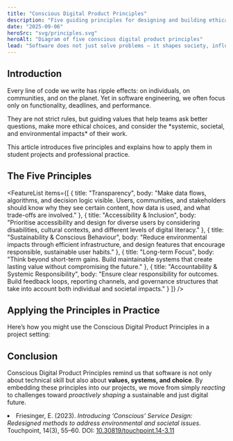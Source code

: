 ```yaml
---
title: "Conscious Digital Product Principles"
description: "Five guiding principles for designing and building ethical, responsible, and sustainable digital products."
date: "2025-09-06"
heroSrc: "svg/principles.svg"
heroAlt: "Diagram of five conscious digital product principles"
lead: "Software does not just solve problems — it shapes society, influences behavior, and consumes resources. Conscious Digital Product Principles help software practitioners take responsibility for these impacts."
---
```


## Introduction

Every line of code we write has ripple effects: on individuals, on communities, and on the planet.
Yet in software engineering, we often focus only on functionality, deadlines, and performance.

<Callout variant="tip" title="What are Conscious Digital Product Principles?">
    They are not strict rules, but guiding values that help teams ask better questions, make more ethical choices, and consider the *systemic, societal, and environmental impacts* of their work.
</Callout>

This article introduces five principles and explains how to apply them in student projects and professional practice.

## The Five Principles

<FeatureList
    items={[
        { title: "Transparency", body: "Make data flows, algorithms, and decision logic visible. Users, communities, and stakeholders should know why they see certain content, how data is used, and what trade-offs are involved." },
        { title: "Accessibility & Inclusion", body: "Prioritise accessibility and design for diverse users by considering disabilities, cultural contexts, and different levels of digital literacy." },
        { title: "Sustainability & Conscious Behaviour", body: "Reduce environmental impacts through efficient infrastructure, and design features that encourage responsible, sustainable user habits." },
        { title: "Long-term Focus", body: "Think beyond short-term gains. Build maintainable systems that create lasting value without compromising the future." },
        { title: "Accountability & Systemic Responsibility", body: "Ensure clear responsibility for outcomes. Build feedback loops, reporting channels, and governance structures that take into account both individual and societal impacts." }
    ]}
/>

## Applying the Principles in Practice

Here’s how you might use the Conscious Digital Product Principles in a project setting:

<Table
    headers={["Principle", "How to Apply It", "Example in a Student Project"]}
    rows={[
        [
            "Transparency",
            "Explain algorithms and give users visibility into data practices.",
            "Add a 'Why am I seeing this?' panel in a recommendation feature."
        ],
        [
            "Accessibility & Inclusion",
            "Test designs with diverse users and accessibility tools.",
            "Ensure screen reader compatibility and captions for video tutorials."
        ],
        [
            "Sustainability & Conscious Behaviour",
            "Optimize for efficiency and avoid manipulative patterns that drive overuse.",
            "Compress images in a learning app and encourage offline modes to reduce resource use."
        ],
        [
            "Long-term Focus",
            "Plan for maintainability and future impact, not just launch deadlines.",
            "Document code and data models so future teams can extend them responsibly."
        ],
        [
            "Accountability & Systemic Responsibility",
            "Create ways for users to report harm and for teams to act on it.",
            "Include a reporting feature in a chat tool with clear moderation processes."
        ]
    ]}
/>

## Conclusion

Conscious Digital Product Principles remind us that software is not only about technical skill but also about **values, systems, and choice**.
By embedding these principles into our projects, we move from simply *reacting* to challenges toward *proactively shaping* a sustainable and just digital future.

<References>
    <li>
        Friesinger, E. (2023). <em>Introducing ‘Conscious’ Service Design: Redesigned methods to address environmental and societal issues</em>. Touchpoint, 14(3), 55–60. DOI: <a href="https://doi.org/10.30819/touchpoint.14-3.11">10.30819/touchpoint.14-3.11</a>
    </li>
</References>
